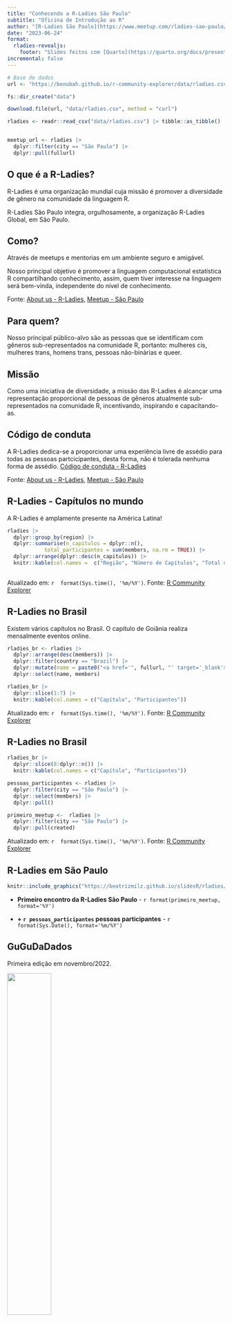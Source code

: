 ```yaml
---
title: "Conhecendo a R-Ladies São Paulo"
subtitle: "Oficina de Introdução ao R"
author: "[R-Ladies São Paulo](https://www.meetup.com/rladies-sao-paulo/)"
date: "2023-06-24"
format: 
  rladies-revealjs:
    footer: "Slides feitos com [Quarto](https://quarto.org/docs/presentations/revealjs/index.html) e [Quarto R-Ladies Theme](https://github.com/beatrizmilz/quarto-rladies-theme#quarto-r-ladies-theme)."
incremental: false
---
```



```r
# Base de dados
url <- "https://benubah.github.io/r-community-explorer/data/rladies.csv"

fs::dir_create("data")

download.file(url, "data/rladies.csv", method = "curl")

rladies <- readr::read_csv("data/rladies.csv") |> tibble::as_tibble()


meetup_url <- rladies |>
  dplyr::filter(city == "São Paulo") |> 
  dplyr::pull(fullurl)

```

## O que é a R-Ladies?

R-Ladies é uma organização mundial cuja missão é promover a diversidade de gênero na comunidade da linguagem R.

R-Ladies São Paulo integra, orgulhosamente, a organização R-Ladies Global, em São Paulo.

## Como?

Através de meetups e mentorias em um ambiente seguro e amigável.

Nosso principal objetivo é promover a linguagem computacional estatística R compartilhando conhecimento, assim, quem tiver interesse na linguagem será bem-vinda, independente do nível de conhecimento.

::: footer
Fonte: [About us - R-Ladies](https://rladies.org/about-us/), [Meetup - São Paulo](https://www.meetup.com/rladies-sao-paulo/)
:::

## Para quem?

Nosso principal público-alvo são as pessoas que se identificam com gêneros sub-representados na comunidade R, portanto: mulheres cis, mulheres trans, homens trans, pessoas não-binárias e queer.

## Missão

Como uma iniciativa de diversidade, a missão das R-Ladies é alcançar uma representação proporcional de pessoas de gêneros atualmente sub-representados na comunidade R, incentivando, inspirando e capacitando-as.

## Código de conduta

A R-Ladies dedica-se a proporcionar uma experiência livre de assédio para todas as pessoas partcicipantes, desta forma, não é tolerada nenhuma forma de assédio. [Código de conduta - R-Ladies](https://github.com/rladies/starter-kit/wiki/Code-of-Conduct#portuguese)

::: footer
Fonte: [About us - R-Ladies](https://rladies.org/about-us/), [Meetup - São Paulo](https://www.meetup.com/rladies-sao-paulo/)
:::

## R-Ladies - Capítulos no mundo

A R-Ladies é amplamente presente na América Latina!

```r
rladies |>  
  dplyr::group_by(region) |> 
  dplyr::summarise(n_capitulos = dplyr::n(), 
            total_participantes = sum(members, na.rm = TRUE)) |> 
  dplyr::arrange(dplyr::desc(n_capitulos)) |>
  knitr::kable(col.names =  c("Região", "Número de Capítulos", "Total de participantes"))
  
```

::: footer
Atualizado em: `r  format(Sys.time(), '%m/%Y')`. Fonte: [R Community Explorer](https://benubah.github.io/r-community-explorer/rladies.html)
:::

## R-Ladies no Brasil

Existem vários capítulos no Brasil.
O capítulo de Goiânia realiza mensalmente eventos online.

```r
rladies_br <- rladies |>
  dplyr::arrange(desc(members)) |>
  dplyr::filter(country == "Brazil") |>
  dplyr::mutate(name = paste0("<a href='", fullurl, "' target='_blank'>", name, "</a>")) |>
  dplyr::select(name, members)

```

```r
rladies_br |>
  dplyr::slice(1:7) |>  
  knitr::kable(col.names = c("Capítulo", "Participantes"))

```

::: footer
Atualizado em: `r  format(Sys.time(), '%m/%Y')`. Fonte: [R Community Explorer](https://benubah.github.io/r-community-explorer/rladies.html)
:::

## R-Ladies no Brasil

```r
rladies_br |>
  dplyr::slice(8:dplyr::n()) |>
  knitr::kable(col.names = c("Capítulo", "Participantes"))

```

```r
pessoas_participantes <- rladies |> 
  dplyr::filter(city == "São Paulo") |>
  dplyr::select(members) |>
  dplyr::pull()

primeiro_meetup <-  rladies |>
  dplyr::filter(city == "São Paulo") |> 
  dplyr::pull(created) 
```

::: footer
Atualizado em: `r  format(Sys.time(), '%m/%Y')`. Fonte: [R Community Explorer](https://benubah.github.io/r-community-explorer/rladies.html)
:::

## R-Ladies em São Paulo

```r
knitr::include_graphics("https://beatrizmilz.github.io/slidesR/rladies/img/1meetupsp.jpeg")
```

-   **Primeiro encontro da R-Ladies São Paulo** - `r format(primeiro_meetup, format='%Y')`

-   **+ `r pessoas_participantes` pessoas participantes** - `r format(Sys.Date(), format='%m/%Y')`

## GuGuDaDados

Primeira edição em novembro/2022.

![](https://rladies-sp.org/posts/2023-01-evento-oficina-intro-R/images/gugudadados2.jpeg){fig-align="center" width="45%"}

## Blog: rladies-sp.org

-   Textos escritos por pessoas da comunidade

<center><embed type="text/html" src="https://rladies-sp.org/" width="90%" height="500"> </center>

## Apoio financeiro 



![R Consortium Logo](https://www.r-consortium.org/wp-content/uploads/sites/13/2016/09/RConsortium_Horizontal_Pantone.png){alt="R Consortium Logo" width="50%" fig-align="center"}

- Auxílio transporte e alimentação para o evento;

- Pagamento da professora que acompanha o Gugudadados;

- Camisetas para equipe de organização;



## Saiba mais sobre a R-Ladies

-   R-Ladies Global: [Website](https://rladies.org/), [<i class="fab fa-twitter"></i> Twitter](https://twitter.com/rladiesglobal)

-   R-Ladies São Paulo:

    -   Blog: <https://rladies-sp.org/>
    -   [<i class="fab fa-linkedin"></i> Linkedin](https://www.linkedin.com/company/r-ladies-sao-paulo/)    
    -   [<i class="fab fa-twitter"></i> Twitter](https://twitter.com/RLadiesSaoPaulo)
    -   [<i class="fab fa-instagram"></i> Instagram](https://instagram.com/RLadiesSaoPaulo)
    -   [<i class="fab fa-facebook"></i> Facebook](https://facebook.com/RLadiesSaoPaulo)
    -   [<i class="fab fa-meetup"></i> Meetup](https://www.meetup.com/rladies-sao-paulo/)
    -   [<i class="fab fa-github"></i> GitHub](https://github.com/R-Ladies-Sao-Paulo)
    -   [<i class="fab fa-youtube"></i> Youtube](https://www.youtube.com/c/RLadiesSãoPaulo)

<!-- inicio font awesome -->

```{=html}
<script src="https://kit.fontawesome.com/1f72d6921a.js" crossorigin="anonymous"></script>
```
<!-- final font awesome -->
